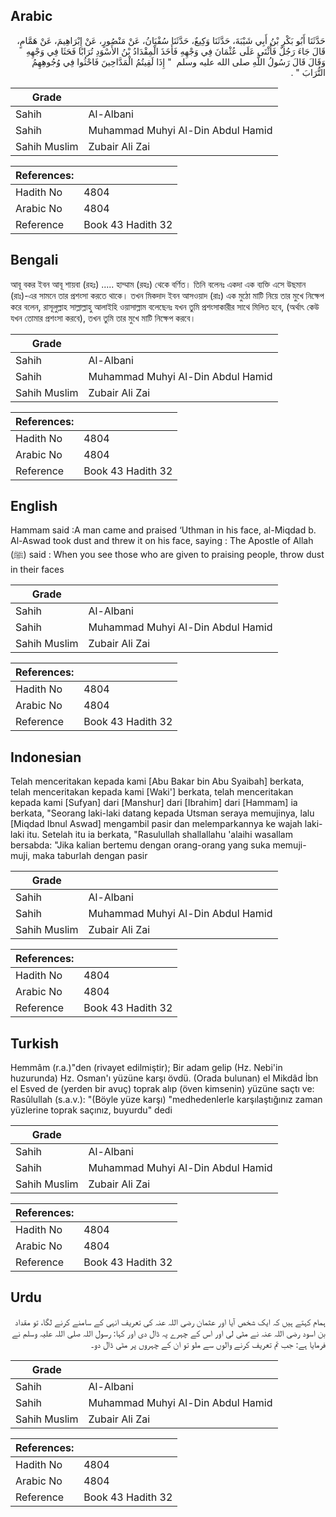## Arabic


<div dir="rtl" lang="ar" style={{fontSize:'larger',backgroundColor:'#f8f9fa',padding:20}}>
حَدَّثَنَا أَبُو بَكْرِ بْنُ أَبِي شَيْبَةَ، حَدَّثَنَا وَكِيعٌ، حَدَّثَنَا سُفْيَانُ، عَنْ مَنْصُورٍ، عَنْ إِبْرَاهِيمَ، عَنْ هَمَّامٍ، قَالَ جَاءَ رَجُلٌ فَأَثْنَى عَلَى عُثْمَانَ فِي وَجْهِهِ فَأَخَذَ الْمِقْدَادُ بْنُ الأَسْوَدِ تُرَابًا فَحَثَا فِي وَجْهِهِ وَقَالَ قَالَ رَسُولُ اللَّهِ صلى الله عليه وسلم ‏ "‏ إِذَا لَقِيتُمُ الْمَدَّاحِينَ فَاحْثُوا فِي وُجُوهِهِمُ التُّرَابَ ‏"‏ ‏.‏
</div>
<div style={{backgroundColor:'#f8f9fa',padding:20, marginBottom: 10}}><table> <thead> <tr> <th>Grade</th> <th></th> </tr> </thead> <tbody> <tr><td>Sahih</td><td>Al-Albani</td></tr><tr><td>Sahih</td><td>Muhammad Muhyi Al-Din Abdul Hamid</td></tr><tr><td>Sahih Muslim</td><td>Zubair Ali Zai</td></tr></tbody></table><table> <thead> <tr> <th>References:</th> <th></th> </tr> </thead> <tbody><tr><td>Hadith No</td><td>4804</td></tr><tr><td>Arabic No</td><td>4804</td></tr><tr><td>Reference</td><td>Book 43 Hadith 32</td></tr></tbody></table></div>

## Bengali


<div dir="ltr" lang="bn" style={{fontSize:'larger',backgroundColor:'#f8f9fa',padding:20}}>
আবূ বকর ইবন আবূ শায়বা (রহঃ) ..... হাম্মাম (রহঃ) থেকে বর্ণিত। তিনি বলেনঃ একদা এক ব্যক্তি এসে উছমান (রাঃ)-এর সামনে তার প্রশংসা করতে থাকে। তখন মিকদাদ ইবন আসওয়াদ (রাঃ) এক মুঠো মাটি নিয়ে তার মুখে নিক্ষেপ করে বলেন, রাসূলুল্লাহ সাল্লাল্লাহু আলাইহি ওয়াসাল্লাম বলেছেনঃ যখন তুমি প্রশংসাকারীর সাথে মিলিত হবে, (অর্থাৎ কেউ যখন তোমার প্রশংসা করবে), তখন তুমি তার মুখে মাটি নিক্ষেপ করবে।
</div>
<div style={{backgroundColor:'#f8f9fa',padding:20, marginBottom: 10}}><table> <thead> <tr> <th>Grade</th> <th></th> </tr> </thead> <tbody> <tr><td>Sahih</td><td>Al-Albani</td></tr><tr><td>Sahih</td><td>Muhammad Muhyi Al-Din Abdul Hamid</td></tr><tr><td>Sahih Muslim</td><td>Zubair Ali Zai</td></tr></tbody></table><table> <thead> <tr> <th>References:</th> <th></th> </tr> </thead> <tbody><tr><td>Hadith No</td><td>4804</td></tr><tr><td>Arabic No</td><td>4804</td></tr><tr><td>Reference</td><td>Book 43 Hadith 32</td></tr></tbody></table></div>

## English


<div dir="ltr" lang="en" style={{fontSize:'larger',backgroundColor:'#f8f9fa',padding:20}}>
Hammam said :A man came and praised ‘Uthman in his face, al-Miqdad b. Al-Aswad took dust and threw it on his face, saying : The Apostle of Allah (ﷺ) said : When you see those who are given to praising people, throw dust in their faces
</div>
<div style={{backgroundColor:'#f8f9fa',padding:20, marginBottom: 10}}><table> <thead> <tr> <th>Grade</th> <th></th> </tr> </thead> <tbody> <tr><td>Sahih</td><td>Al-Albani</td></tr><tr><td>Sahih</td><td>Muhammad Muhyi Al-Din Abdul Hamid</td></tr><tr><td>Sahih Muslim</td><td>Zubair Ali Zai</td></tr></tbody></table><table> <thead> <tr> <th>References:</th> <th></th> </tr> </thead> <tbody><tr><td>Hadith No</td><td>4804</td></tr><tr><td>Arabic No</td><td>4804</td></tr><tr><td>Reference</td><td>Book 43 Hadith 32</td></tr></tbody></table></div>

## Indonesian


<div dir="ltr" lang="id" style={{fontSize:'larger',backgroundColor:'#f8f9fa',padding:20}}>
Telah menceritakan kepada kami [Abu Bakar bin Abu Syaibah] berkata, telah menceritakan kepada kami [Waki'] berkata, telah menceritakan kepada kami [Sufyan] dari [Manshur] dari [Ibrahim] dari [Hammam] ia berkata, "Seorang laki-laki datang kepada Utsman seraya memujinya, lalu [Miqdad Ibnul Aswad] mengambil pasir dan melemparkannya ke wajah laki-laki itu. Setelah itu ia berkata, "Rasulullah shallallahu 'alaihi wasallam bersabda: "Jika kalian bertemu dengan orang-orang yang suka memuji-muji, maka taburlah dengan pasir
</div>
<div style={{backgroundColor:'#f8f9fa',padding:20, marginBottom: 10}}><table> <thead> <tr> <th>Grade</th> <th></th> </tr> </thead> <tbody> <tr><td>Sahih</td><td>Al-Albani</td></tr><tr><td>Sahih</td><td>Muhammad Muhyi Al-Din Abdul Hamid</td></tr><tr><td>Sahih Muslim</td><td>Zubair Ali Zai</td></tr></tbody></table><table> <thead> <tr> <th>References:</th> <th></th> </tr> </thead> <tbody><tr><td>Hadith No</td><td>4804</td></tr><tr><td>Arabic No</td><td>4804</td></tr><tr><td>Reference</td><td>Book 43 Hadith 32</td></tr></tbody></table></div>

## Turkish


<div dir="ltr" lang="tr" style={{fontSize:'larger',backgroundColor:'#f8f9fa',padding:20}}>
Hemmâm (r.a.)"den (rivayet edilmiştir); Bir adam gelip (Hz. Nebi'in huzurunda) Hz. Osman'ı yüzüne karşı övdü. (Orada bulunan) el Mikdâd İbn el Esved de (yerden bir avuç) toprak alıp (öven kimsenin) yüzüne saçtı ve: Rasûlullah (s.a.v.): "(Böyle yüze karşı) "medhedenlerle karşılaştığınız zaman yüzlerine toprak saçınız, buyurdu" dedi
</div>
<div style={{backgroundColor:'#f8f9fa',padding:20, marginBottom: 10}}><table> <thead> <tr> <th>Grade</th> <th></th> </tr> </thead> <tbody> <tr><td>Sahih</td><td>Al-Albani</td></tr><tr><td>Sahih</td><td>Muhammad Muhyi Al-Din Abdul Hamid</td></tr><tr><td>Sahih Muslim</td><td>Zubair Ali Zai</td></tr></tbody></table><table> <thead> <tr> <th>References:</th> <th></th> </tr> </thead> <tbody><tr><td>Hadith No</td><td>4804</td></tr><tr><td>Arabic No</td><td>4804</td></tr><tr><td>Reference</td><td>Book 43 Hadith 32</td></tr></tbody></table></div>

## Urdu


<div dir="rtl" lang="ur" style={{fontSize:'larger',backgroundColor:'#f8f9fa',padding:20}}>
ہمام کہتے ہیں کہ ایک شخص آیا اور عثمان رضی اللہ عنہ کی تعریف انہی کے سامنے کرنے لگا، تو مقداد بن اسود رضی اللہ عنہ نے مٹی لی اور اس کے چہرے پہ ڈال دی اور کہا: رسول اللہ صلی اللہ علیہ وسلم نے فرمایا ہے: جب تم تعریف کرنے والوں سے ملو تو ان کے چہروں پر مٹی ڈال دو۔
</div>
<div style={{backgroundColor:'#f8f9fa',padding:20, marginBottom: 10}}><table> <thead> <tr> <th>Grade</th> <th></th> </tr> </thead> <tbody> <tr><td>Sahih</td><td>Al-Albani</td></tr><tr><td>Sahih</td><td>Muhammad Muhyi Al-Din Abdul Hamid</td></tr><tr><td>Sahih Muslim</td><td>Zubair Ali Zai</td></tr></tbody></table><table> <thead> <tr> <th>References:</th> <th></th> </tr> </thead> <tbody><tr><td>Hadith No</td><td>4804</td></tr><tr><td>Arabic No</td><td>4804</td></tr><tr><td>Reference</td><td>Book 43 Hadith 32</td></tr></tbody></table></div>
